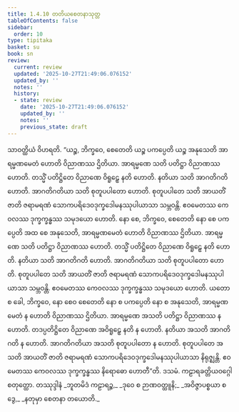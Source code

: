 ```yaml
---
title: 1.4.10 တတိယစေတနာသုတ္တ
tableOfContents: false
sidebar:
  order: 10
type: tipitaka
basket: su
book: sn
review:
  current: review
  updated: '2025-10-27T21:49:06.076152'
  updated_by: ''
  notes: ''
  history:
  - state: review
    date: '2025-10-27T21:49:06.076152'
    updated_by: ''
    notes: ''
    previous_state: draft
---
```



<ReviewStatus review={frontmatter.review} showDetails={true} />

<HypothesisAnnotation frontmatter={frontmatter} />

<DynamicBreadcrumb />

<Division number="40" book="sn" e="ch" v="18" p="285">

<Paragraph number="286" book="sn">
သာဝတ္ထိယံ ဝိဟရတိ. “ယဉ္စ, ဘိက္ခဝေ, စေတေတိ ယဉ္စ ပကပ္ပေတိ ယဉ္စ အနုသေတိ အာရမ္မဏမေတံ ဟောတိ ဝိညာဏဿ ဌိတိယာ. အာရမ္မဏေ သတိ ပတိဋ္ဌာ ဝိညာဏဿ ဟောတိ. တသ္မိံ ပတိဋ္ဌိတေ ဝိညာဏေ ဝိရူဠှေ နတိ ဟောတိ. နတိယာ သတိ အာဂတိဂတိ ဟောတိ. အာဂတိဂတိယာ သတိ စုတူပပါတော ဟောတိ. စုတူပပါတေ သတိ အာယတိံ ဇာတိ ဇရာမရဏံ သောကပရိဒေဝဒုက္ခဒေါမနဿုပါယာသာ သမ္ဘဝန္တိ. ဧဝမေတဿ ကေဝလဿ ဒုက္ခက္ခန္ဓဿ သမုဒယော ဟောတိ.
</Paragraph>

<Paragraph number="287" book="sn">
နော စေ, ဘိက္ခဝေ, စေတေတိ နော စေ ပကပ္ပေတိ အထ စေ အနုသေတိ, အာရမ္မဏမေတံ ဟောတိ ဝိညာဏဿ ဌိတိယာ. အာရမ္မဏေ သတိ ပတိဋ္ဌာ ဝိညာဏဿ ဟောတိ. တသ္မိံ ပတိဋ္ဌိတေ ဝိညာဏေ ဝိရူဠှေ နတိ ဟောတိ. နတိယာ သတိ အာဂတိဂတိ ဟောတိ. အာဂတိဂတိယာ သတိ စုတူပပါတော ဟောတိ. စုတူပပါတေ သတိ အာယတိံ ဇာတိ ဇရာမရဏံ သောကပရိဒေဝဒုက္ခဒေါမနဿုပါယာသာ သမ္ဘဝန္တိ. ဧဝမေတဿ ကေဝလဿ ဒုက္ခက္ခန္ဓဿ သမုဒယော ဟောတိ.
</Paragraph>

<Paragraph number="288" book="sn">
ယတော စ ခေါ, ဘိက္ခဝေ, နော စေဝ စေတေတိ နော စ ပကပ္ပေတိ နော စ အနုသေတိ, အာရမ္မဏမေတံ န ဟောတိ ဝိညာဏဿ ဌိတိယာ. အာရမ္မဏေ အသတိ ပတိဋ္ဌာ ဝိညာဏဿ န ဟောတိ. တဒပ္ပတိဋ္ဌိတေ ဝိညာဏေ အဝိရူဠှေ နတိ န ဟောတိ. နတိယာ အသတိ အာဂတိဂတိ န ဟောတိ. အာဂတိဂတိယာ အသတိ စုတူပပါတော န ဟောတိ. စုတူပပါတေ အသတိ အာယတိံ ဇာတိ ဇရာမရဏံ သောကပရိဒေဝဒုက္ခဒေါမနဿုပါယာသာ နိရုဇ္ဈန္တိ. ဧဝမေတဿ ကေဝလဿ ဒုက္ခက္ခန္ဓဿ နိရောဓော ဟောတီ”တိ.

</Paragraph>
</Division>

<Paragraph number="289" type="center" book="sn">
ဒသမံ.



</Paragraph>

<Paragraph number="290" type="center" book="sn">
ကဠာရခတ္တိယဝဂ္ဂေါ စတုတ္ထော.



</Paragraph>

<Paragraph number="291" type="center" book="sn">
တဿုဒ္ဒါနံ


</Paragraph>

<Paragraph number="292" type="verses" book="sn">
_ဘူတမိဒံ ကဠာရဉ္စ,_  
_ဒုဝေ စ ဉာဏဝတ္ထူနိ;_  
_အဝိဇ္ဇာပစ္စယာ စ ဒွေ,_  
_နတုမှာ စေတနာ တယောတိ._
</Paragraph>